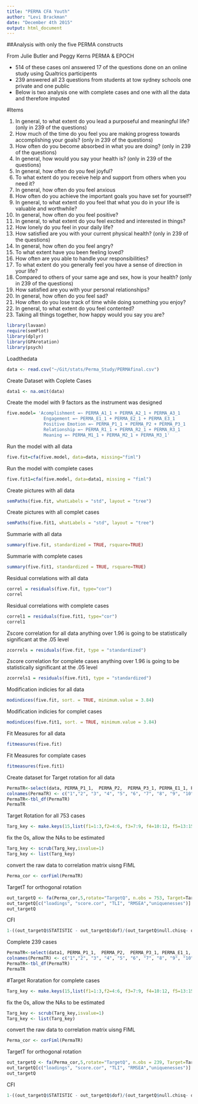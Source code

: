 ```yaml
---
title: "PERMA CFA Youth"
author: "Levi Brackman"
date: "December 4th 2015"
output: html_document
---
```


##Analysis with only the five PERMA constructs

From Julie Butler and Peggy Kerns PERMA & EPOCH

* 514 of these cases onl answered 17 of the questions done on an online study using Qualtrics participents
* 239 answered all 23 questions from students at tow sydney schools one private and one public
* Below is two analysis one with complete cases and one with all the data and therefore imputed

#Items

1. In general, to what extent do you lead a purposeful and meaningful life? (only in 239 of the questions)
2. How much of the time do you feel you are making progress towards accomplishing your goals? (only in 239 of the questions)
3. How often do you become absorbed in what you are doing? (only in 239 of the questions)
4. In general, how would you say your health is? (only in 239 of the questions)
5. In general, how often do you feel joyful?
6. To what extent do you receive help and support from others when you need it?
7. In general, how often do you feel anxious
8. How often do you achieve the important goals you have set for yourself?
9. In general, to what extent do you feel that what you do in your life is valuable and worthwhile?
10. In general, how often do you feel positive?
11. In general, to what extent do you feel excited and interested in things?
12. How lonely do you feel in your daily life?
13. How satisfied are you with your current physical health? (only in 239 of the questions)
14. In general, how often do you feel angry?
15. To what extent have you been feeling loved?
16. How often are you able to handle your responsibilities?
17. To what extent do you generally feel you have a sense of direction in your life?
18. Compared to others of your same age and sex, how is your health? (only in 239 of the questions)
19. How satisfied are you with your personal relationships?
20. In general, how often do you feel sad?
21. How often do you lose track of time while doing something you enjoy?
22. In general, to what extent do you feel contented?
23. Taking all things together, how happy would you say you are?

```r
library(lavaan)
require(semPlot)
library(dplyr)
library(GPArotation)
library(psych)
```
Loadthedata
```r
data <- read.csv("~/Git/stats/Perma_Study/PERMAfinal.csv")
```
Create Dataset with Coplete Cases
```r
data1 <- na.omit(data)
```
Create the model with 9 factors as the instrument was designed
```r
five.model= 'Acomplishment =~ PERMA_A1_1 + PERMA_A2_1 + PERMA_A3_1    
              Engagement =~ PERMA_E1_1 + PERMA_E2_1 + PERMA_E3_1   
              Positive Emotion =~ PERMA_P1_1 + PERMA_P2 + PERMA_P3_1 
              Relationship =~ PERMA_R1_1 + PERMA_R2_1 + PERMA_R3_1   
              Meaning =~ PERMA_M1_1 + PERMA_M2_1 + PERMA_M3_1'

```
Run the model with all data
```r
five.fit=cfa(five.model, data=data, missing="fiml")
```
Run the model with complete cases
```r
five.fit1=cfa(five.model, data=data1, missing = "fiml")
```
Create pictures with all data
```r
semPaths(five.fit, whatLabels = "std", layout = "tree")
```
Create pictures with all complet cases
```r
semPaths(five.fit1, whatLabels = "std", layout = "tree")
```
Summarie with all data
```r
summary(five.fit, standardized = TRUE, rsquare=TRUE)
```
Summarie with complete cases
```r
summary(five.fit1, standardized = TRUE, rsquare=TRUE)
```
Residual correlations with all data
```r
correl = residuals(five.fit, type="cor")
correl
```
Residual correlations with complete cases
```r
correl1 = residuals(five.fit1, type="cor")
correl1
```
Zscore correlation for all data anything over 1.96 is going to be statistically significant at the .05 level 
```r
zcorrels = residuals(five.fit, type = "standardized")
```
Zscore correlation for complete cases anything over 1.96 is going to be statistically significant at the .05 level 
```r
zcorrels1 = residuals(five.fit1, type = "standardized")
```
Modification indicies for all data
```r
modindices(five.fit, sort. = TRUE, minimum.value = 3.84)
```
Modification indicies for complet cases
```r
modindices(five.fit1, sort. = TRUE, minimum.value = 3.84)
```
Fit Measures for all data
```r
fitmeasures(five.fit)
```
Fit Measures for complate cases
```r
fitmeasures(five.fit1)
```
Create dataset for Target rotation for all data
```r
PermaTR<-select(data, PERMA_P1_1,  PERMA_P2,  PERMA_P3_1, PERMA_E1_1, PERMA_E2_1, PERMA_E3_1, PERMA_R1_1,  PERMA_R2_1,   PERMA_R3_1, PERMA_M1_1, PERMA_M2_1,  PERMA_M3_1, PERMA_A1_1, PERMA_A2_1, PERMA_A3_1)
colnames(PermaTR) <- c("1","2", "3", "4", "5", "6", "7", "8", "9", "10", "11", "12", "13", "14", "15")
PermaTR<-tbl_df(PermaTR)
PermaTR
```
Target Rotation for all 753 cases
```r
Targ_key <- make.keys(15,list(f1=1:3,f2=4:6, f3=7:9, f4=10:12, f5=13:15))
```
fix the 0s, allow the NAs to be estimated
```r
Targ_key <- scrub(Targ_key,isvalue=1)  
Targ_key <- list(Targ_key)
```
convert the raw data to correlation matrix uisng FIML
```r
Perma_cor <- corFiml(PermaTR) 
```
TargetT for orthogonal rotation
```r
out_targetQ <- fa(Perma_cor,5,rotate="TargetQ", n.obs = 753, Target=Targ_key) 
out_targetQ[c("loadings", "score.cor", "TLI", "RMSEA","uniquenesses")]
out_targetQ
```
CFI
```r
1-((out_targetQ$STATISTIC - out_targetQ$dof)/(out_targetQ$null.chisq- out_targetQ$null.dof))
```
Complete 239 cases
```r
PermaTR<-select(data1, PERMA_P1_1,  PERMA_P2,  PERMA_P3_1, PERMA_E1_1, PERMA_E2_1, PERMA_E3_1, PERMA_R1_1,  PERMA_R2_1,   PERMA_R3_1, PERMA_M1_1, PERMA_M2_1,  PERMA_M3_1, PERMA_A1_1, PERMA_A2_1, PERMA_A3_1)
colnames(PermaTR) <- c("1","2", "3", "4", "5", "6", "7", "8", "9", "10", "11", "12", "13", "14", "15")
PermaTR<-tbl_df(PermaTR)
PermaTR
```
#Target Roratation for complete cases
```r
Targ_key <- make.keys(15,list(f1=1:3,f2=4:6, f3=7:9, f4=10:12, f5=13:15))
```
fix the 0s, allow the NAs to be estimated
```r
Targ_key <- scrub(Targ_key,isvalue=1)  
Targ_key <- list(Targ_key)
```
convert the raw data to correlation matrix uisng FIML
```r
Perma_cor <- corFiml(PermaTR)
```
TargetT for orthogonal rotation
```r
out_targetQ <- fa(Perma_cor,5,rotate="TargetQ", n.obs = 239, Target=Targ_key)
out_targetQ[c("loadings", "score.cor", "TLI", "RMSEA","uniquenesses")]
out_targetQ
```
CFI
```r
1-((out_targetQ$STATISTIC - out_targetQ$dof)/(out_targetQ$null.chisq- out_targetQ$null.dof))
```